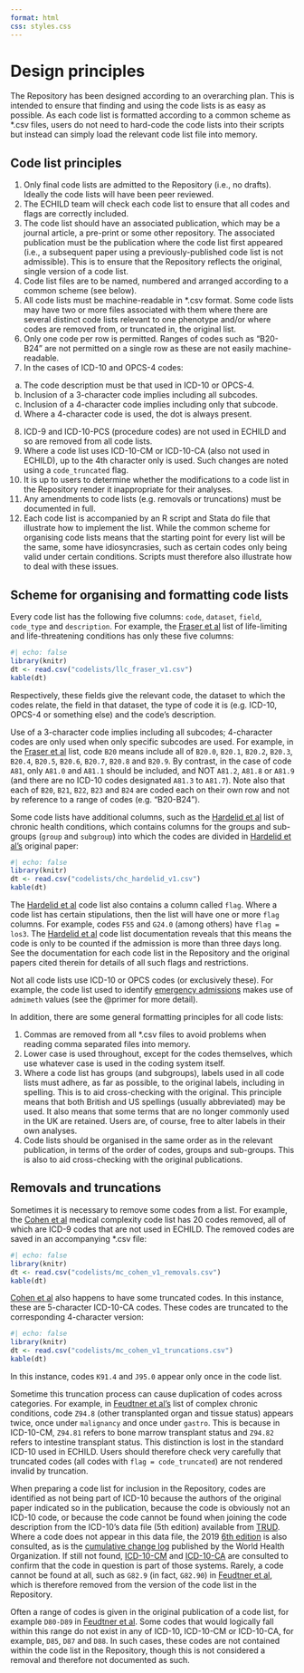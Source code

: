 ```yaml
---
format: html
css: styles.css
---
```


# Design principles {.unnumbered}

The Repository has been designed according to an overarching plan. This is intended to ensure that finding and using the code lists is as easy as possible. As each code list is formatted according to a common scheme as *.csv files, users do not need to hard-code the code lists into their scripts but instead can simply load the relevant code list file into memory.

## Code list principles

1. Only final code lists are admitted to the Repository (i.e., no drafts). Ideally the code lists will have been peer reviewed.
2. The ECHILD team will check each code list to ensure that all codes and flags are correctly included.
3. The code list should have an associated publication, which may be a journal article, a pre-print or some other repository. The associated publication must be the publication where the code list first appeared (i.e., a subsequent paper using a previously-published code list is not admissible). This is to ensure that the Repository reflects the original, single version of a code list.
4. Code list files are to be named, numbered and arranged according to a common scheme (see below).
5. All code lists must be machine-readable in *.csv format. Some code lists may have two or more files associated with them where there are several distinct code lists relevant to one phenotype and/or where codes are removed from, or truncated in, the original list.
6. Only one code per row is permitted. Ranges of codes such as “B20-B24” are not permitted on a single row as these are not easily machine-readable.
7. In the cases of ICD-10 and OPCS-4 codes:
a. The code description must be that used in ICD-10 or OPCS-4.
b. Inclusion of a 3-character code implies including all subcodes.
c. Inclusion of a 4-character code implies including only that subcode.
d. Where a 4-character code is used, the dot is always present.
8. ICD-9 and ICD-10-PCS (procedure codes) are not used in ECHILD and so are removed from all code lists.
9. Where a code list uses ICD-10-CM or ICD-10-CA (also not used in ECHILD), up to the 4th character only is used. Such changes are noted using a `code_truncated` flag.
10. It is up to users to determine whether the modifications to a code list in the Repository render it inappropriate for their analyses.
11. Any amendments to code lists (e.g. removals or truncations) must be documented in full.
12. Each code list is accompanied by an R script and Stata do file that illustrate how to implement the list. While the common scheme for organising code lists means that the starting point for every list will be the same, some have idiosyncrasies, such as certain codes only being valid under certain conditions. Scripts must therefore also illustrate how to deal with these issues.

## Scheme for organising and formatting code lists

Every code list has the following five columns: `code`, `dataset`, `field`, `code_type` and `description`. For example, the [Fraser et al](llc_fraser_v1.qmd) list of life-limiting and life-threatening conditions has only these five columns:

:::{.scrolling}
```r
#| echo: false
library(knitr)
dt <- read.csv("codelists/llc_fraser_v1.csv")
kable(dt)
```
:::



Respectively, these fields give the relevant code, the dataset to which the codes relate, the field in that dataset, the type of code it is (e.g. ICD-10, OPCS-4 or something else) and the code’s description.

Use of a 3-character code implies including all subcodes; 4-character codes are only used when only specific subcodes are used. For example, in the [Fraser et al](llc_fraser_v1.qmd) list, code `B20` means include all of `B20.0`, `B20.1`, `B20.2`, `B20.3`, `B20.4`, `B20.5`, `B20.6`, `B20.7`, `B20.8` and `B20.9`. By contrast, in the case of code `A81`, only `A81.0` and `A81.1` should be included, and NOT `A81.2`, `A81.8` or `A81.9` (and there are no ICD-10 codes designated `A81.3` to `A81.7`). Note also that each of `B20`, `B21`, `B22`, `B23` and `B24` are coded each on their own row and not by reference to a range of codes (e.g. “B20-B24”).

Some code lists have additional columns, such as the [Hardelid et al](chc_hardelid_v1) list of chronic health conditions, which contains columns for the groups and sub-groups (`group` and `subgroup`) into which the codes are divided in [Hardelid et al's](chc_hardelid_v1) original paper:

:::{.scrolling}
```r
#| echo: false
library(knitr)
dt <- read.csv("codelists/chc_hardelid_v1.csv")
kable(dt)
```
:::



The [Hardelid et al](chc_hardelid_v1) code list also contains a column called `flag`. Where a code list has certain stipulations, then the list will have one or more `flag` columns. For example, codes `F55` and `G24.0` (among others) have `flag = los3`. The [Hardelid et al](chc_hardelid_v1) code list documentation reveals that this means the code is only to be counted if the admission is more than three days long. See the documentation for each code list in the Repository and the original papers cited therein for details of all such flags and restrictions.

Not all code lists use ICD-10 or OPCS codes (or exclusively these). For example, the code list used to identify [emergency admissions](emergency_admissions_v1) makes use of `admimeth` values (see the @primer for more detail).



In addition, there are some general formatting principles for all code lists:

1. Commas are removed from all *.csv files to avoid problems when reading comma separated files into memory.
2. Lower case is used throughout, except for the codes themselves, which use whatever case is used in the coding system itself.
3. Where a code list has groups (and subgroups), labels used in all code lists must adhere, as far as possible, to the original labels, including in spelling. This is to aid cross-checking with the original. This principle means that both British and US spellings (usually abbreviated) may be used. It also means that some terms that are no longer commonly used in the UK are retained. Users are, of course, free to alter labels in their own analyses.
4. Code lists should be organised in the same order as in the relevant publication, in terms of the order of codes, groups and sub-groups. This is also to aid cross-checking with the original publications.

## Removals and truncations

Sometimes it is necessary to remove some codes from a list. For example, the [Cohen et al](mc_cohen_v1.qmd) medical complexity code list has 20 codes removed, all of which are ICD-9 codes that are not used in ECHILD. The removed codes are saved in an accompanying *.csv file:

:::{.scrolling}
```r
#| echo: false
library(knitr)
dt <- read.csv("codelists/mc_cohen_v1_removals.csv")
kable(dt)
```
:::



[Cohen et al](mc_cohen_v1.qmd) also happens to have some truncated codes. In this instance, these are 5-character ICD-10-CA codes. These codes are truncated to the corresponding 4-character version:

:::{.scrolling}
```r
#| echo: false
library(knitr)
dt <- read.csv("codelists/mc_cohen_v1_truncations.csv")
kable(dt)
```
:::



In this instance, codes `K91.4` and `J95.0` appear only once in the code list.

Sometime this truncation process can cause duplication of codes across categories. For example, in [Feudtner et al's](ccc_feudtner_v1.qmd) list of complex chronic conditions, code `Z94.8` (other transplanted organ and tissue status) appears twice, once under `malignancy` and once under `gastro`. This is because in ICD-10-CM, `Z94.81` refers to bone marrow transplant status and `Z94.82` refers to intestine transplant status. This distinction is lost in the standard ICD-10 used in ECHILD. Users should therefore check very carefully that truncated codes (all codes with `flag = code_truncated`) are not rendered invalid by truncation.

When preparing a code list for inclusion in the Repository, codes are identified as not being part of ICD-10 because the authors of the original paper indicated so in the publication, because the code is obviously not an ICD-10 code, or because the code cannot be found when joining the code description from the ICD-10’s data file (5th edition) available from [TRUD](https://isd.digital.nhs.uk/trud/users/guest/filters/0/categories/28){target="_blank"}. Where a code does not appear in this data file, the 2019 [6th edition](https://icd.who.int/browse10/2019/en) is also consulted, as is the [cumulative change log](https://www.who.int/publications/m/item/official-who-updates-combined-1996-2019-volume-1){target="_blank"} published by the World Health Organization. If still not found, [ICD-10-CM](https://www.icd10data.com/ICD10CM/Codes){target="_blank"} and [ICD-10-CA](https://secure.cihi.ca/estore/productSeries.htm?pc=PCC1860){target="_blank"} are consulted to confirm that the code in question is part of those systems. Rarely, a code cannot be found at all, such as `G82.9` (in fact, `G82.90`) in [Feudtner et al](ccc_feudtner_v1.qmd), which is therefore removed from the version of the code list in the Repository.

Often a range of codes is given in the original publication of a code list, for example `D80-D89` in [Feudtner et al](ccc_feudtner_v1.qmd). Some codes that would logically fall within this range do not exist in any of ICD-10, ICD-10-CM or ICD-10-CA, for example, `D85`, `D87` and `D88`. In such cases, these codes are not contained within the code list in the Repository, though this is not considered a removal and therefore not documented as such.

